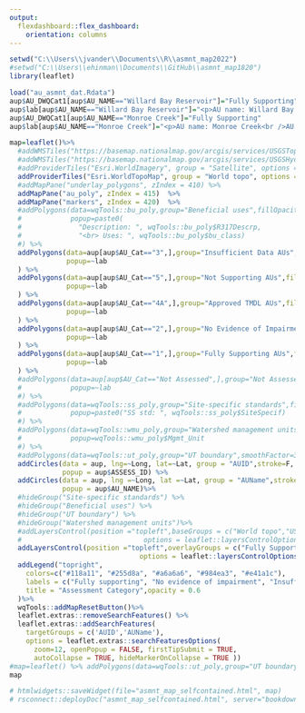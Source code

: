 ```yaml
---
output: 
  flexdashboard::flex_dashboard:
    orientation: columns
---
```



<style>
body {
  padding-top:0px
}
.navbar{
  visibility: hidden
}
</style>


<style type="text/css">
.main-container {
  max-width: 1800px;
  margin-left: auto;
  margin-right: auto;
}
.reveal section img{
  border-color:#000;
}
</style>


```r
setwd("C:\\Users\\jvander\\Documents\\R\\asmnt_map2022")
#setwd("C:\\Users\\ehinman\\Documents\\GitHub\\asmnt_map1820")
library(leaflet)

load("au_asmnt_dat.Rdata")
aup$AU_DWQCat1[aup$AU_NAME=="Willard Bay Reservoir"]="Fully Supporting"
aup$lab[aup$AU_NAME=="Willard Bay Reservoir"]="<p>AU name: Willard Bay Reservoir<br />AU ID: UT-L-16020102-004_00<br />Assessment: Fully Supporting<br />Not Supporting Parameters: NA<br />Approved TMDL Parameters: NA<br />TMDL ID: NA"
aup$AU_DWQCat1[aup$AU_NAME=="Monroe Creek"]="Fully Supporting"
aup$lab[aup$AU_NAME=="Monroe Creek"]="<p>AU name: Monroe Creek<br />AU ID: UT16030003-013_00<br />Assessment: Fully Supporting<br />Not Supporting Parameters: NA<br />Approved TMDL Parameters: NA<br />TMDL ID: NA"

map=leaflet()%>%
  #addWMSTiles("https://basemap.nationalmap.gov/arcgis/services/USGSTopo/MapServer/WmsServer", group = "USGS topo", options = providerTileOptions(updateWhenZooming = FALSE,updateWhenIdle = TRUE), layers = "0") %>%
  #addWMSTiles("https://basemap.nationalmap.gov/arcgis/services/USGSHydroCached/MapServer/WmsServer", group = "Hydrography", options = providerTileOptions(updateWhenZooming = FALSE,updateWhenIdle = TRUE), layers = "0") %>%
  #addProviderTiles("Esri.WorldImagery", group = "Satellite", options = providerTileOptions(updateWhenZooming = FALSE,updateWhenIdle = TRUE)) %>%
  addProviderTiles("Esri.WorldTopoMap", group = "World topo", options = providerTileOptions(updateWhenZooming = FALSE,updateWhenIdle = TRUE)) %>%
  #addMapPane("underlay_polygons", zIndex = 410) %>%
  addMapPane("au_poly", zIndex = 415)  %>%
  addMapPane("markers", zIndex = 420)  %>%
  #addPolygons(data=wqTools::bu_poly,group="Beneficial uses",fillOpacity = 0.1,weight=3,color="green", options = pathOptions(pane = "underlay_polygons"),
  #            popup=paste0(
  #              "Description: ", wqTools::bu_poly$R317Descrp,
  #              "<br> Uses: ", wqTools::bu_poly$bu_class)
  #) %>% 
  addPolygons(data=aup[aup$AU_Cat=="3",],group="Insufficient Data AUs",fillOpacity = 0.3,weight=2,color="#a6a6a6", options = pathOptions(pane = "au_poly"),
              popup=~lab
  ) %>% 
  addPolygons(data=aup[aup$AU_Cat=="5",],group="Not Supporting AUs",fillOpacity = 0.3,weight=2,color="#e41a1c", options = pathOptions(pane = "au_poly"),
              popup=~lab
  ) %>% 
  addPolygons(data=aup[aup$AU_Cat=="4A",],group="Approved TMDL AUs",fillOpacity = 0.3,weight=2,color="#984ea3", options = pathOptions(pane = "au_poly"),
              popup=~lab
  ) %>% 
  addPolygons(data=aup[aup$AU_Cat=="2",],group="No Evidence of Impairment AUs",fillOpacity = 0.3,weight=2,color="#255d8a", options = pathOptions(pane = "au_poly"),
              popup=~lab
  ) %>% 
  addPolygons(data=aup[aup$AU_Cat=="1",],group="Fully Supporting AUs",fillOpacity = 0.3,weight=2,color="#118a11", options = pathOptions(pane = "au_poly"),
              popup=~lab
  ) %>% 
  #addPolygons(data=aup[aup$AU_Cat=="Not Assessed",],group="Not Assessed AUs",fillOpacity = 0,weight=2,color="black", options = pathOptions(pane = "au_poly"),
  #            popup=~lab
  #) %>% 
  #addPolygons(data=wqTools::ss_poly,group="Site-specific standards",fillOpacity = 0.1,weight=3,color="blue", options = pathOptions(pane = "underlay_polygons"),
  #            popup=paste0("SS std: ", wqTools::ss_poly$SiteSpecif)
  #) %>%
  #addPolygons(data=wqTools::wmu_poly,group="Watershed management units",fillOpacity = 0.1,weight=3,color="red", options = pathOptions(pane = "underlay_polygons"),
  #            popup=wqTools::wmu_poly$Mgmt_Unit
  #) %>%
  #addPolygons(data=wqTools::ut_poly,group="UT boundary",smoothFactor=3,fillOpacity = 0.2,weight=2,color="purple", options = pathOptions(pane = "underlay_polygons")) %>%
  addCircles(data = aup, lng=~Long, lat=~Lat, group = "AUID",stroke=F, fill=F, label=~ASSESS_ID,
             popup = aup$ASSESS_ID) %>%
  addCircles(data = aup, lng =~Long, lat =~Lat, group = "AUName",stroke=F, fill=F, label=~AU_NAME,
             popup = aup$AU_NAME)%>%
  #hideGroup("Site-specific standards") %>%
  #hideGroup("Beneficial uses") %>%
  #hideGroup("UT boundary") %>%
  #hideGroup("Watershed management units")%>%
  #addLayersControl(position ="topleft",baseGroups = c("World topo","USGS topo", "Hydrography", "Satellite"),overlayGroups = c("Fully Supporting AUs","No Evidence of Impairment AUs","Insufficient Data AUs","Approved TMDL AUs","Not Supporting AUs","Not Assessed AUs","Beneficial uses", "Site-specific standards", "Watershed management units", "UT boundary"),
  #                              options = leaflet::layersControlOptions(collapsed = TRUE, autoZIndex=FALSE))%>%
  addLayersControl(position ="topleft",overlayGroups = c("Fully Supporting AUs","No Evidence of Impairment AUs","Insufficient Data AUs","Approved TMDL AUs","Not Supporting AUs","Not Assessed AUs"),
                                options = leaflet::layersControlOptions(collapsed = TRUE, autoZIndex=FALSE))%>%
  addLegend("topright", 
	colors=c("#118a11", "#255d8a", "#a6a6a6", "#984ea3", "#e41a1c"), 
	labels = c("Fully supporting", "No evidence of impairment", "Insufficient data", "Approved TMDL", "Not supporting"),
	title = "Assessment Category",opacity = 0.6
  )%>%
  wqTools::addMapResetButton()%>%
  leaflet.extras::removeSearchFeatures() %>% 
  leaflet.extras::addSearchFeatures(
    targetGroups = c('AUID','AUName'),
    options = leaflet.extras::searchFeaturesOptions(
      zoom=12, openPopup = FALSE, firstTipSubmit = TRUE,
      autoCollapse = TRUE, hideMarkerOnCollapse = TRUE ))
#map=leaflet() %>% addPolygons(data=wqTools::ut_poly,group="UT boundary",smoothFactor=3,fillOpacity = 0.2,weight=2,color="purple")
map

# htmlwidgets::saveWidget(file="asmnt_map_selfcontained.html", map)
# rsconnect::deployDoc("asmnt_map_selfcontained.html", server="bookdown.org", appName="IR 2018/2020 assessment map")

```





